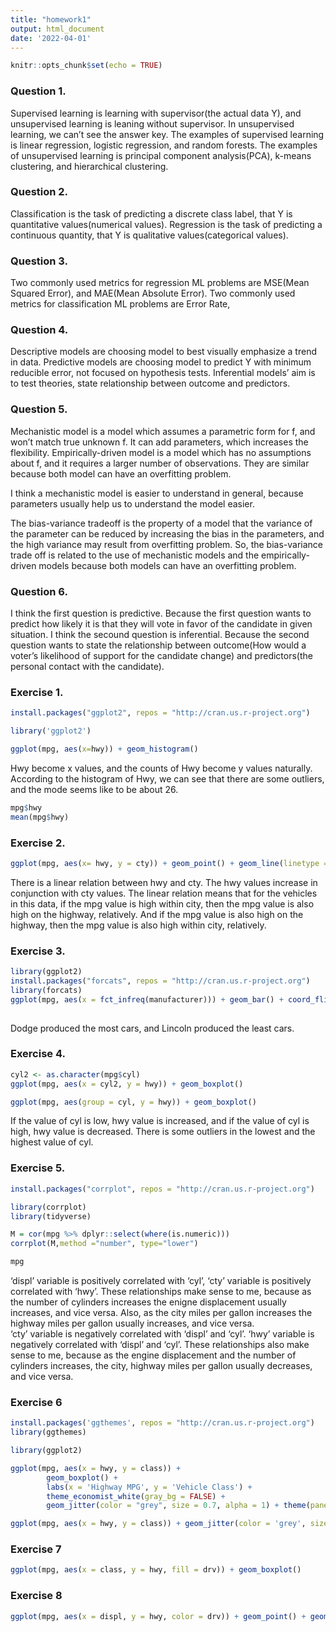 ```yaml
---
title: "homework1"
output: html_document
date: '2022-04-01'
---
```


```r
knitr::opts_chunk$set(echo = TRUE)
```

### Question 1.

Supervised learning is learning with supervisor(the actual data Y), and unsupervised learning is leaning without supervisor. In unsupervised learning, we can't see the answer key. The examples of supervised learning is linear regression, logistic regression, and random forests. The examples of unsupervised learning is principal component analysis(PCA), k-means clustering, and hierarchical clustering.

### Question 2.
Classification is the task of predicting a discrete class label, that Y is quantitative values(numerical values). Regression is the task of predicting a continuous quantity, that Y is qualitative values(categorical values).


### Question 3.
Two commonly used metrics for regression ML problems are MSE(Mean Squared Error), and MAE(Mean Absolute Error). Two commonly used metrics for classification ML problems are Error Rate, 


### Question 4.
Descriptive models are choosing model to best visually emphasize a trend in data. Predictive models are choosing model to predict Y with minimum reducible error, not focused on hypothesis tests. Inferential models' aim is to test theories, state relationship between outcome and predictors. 

### Question 5.
Mechanistic model is a model which assumes a parametric form for f, and won't match true unknown f. It can add parameters, which increases the flexibility. Empirically-driven model is a model which has no assumptions about f, and it requires a larger number of observations. They are similar because both model can have an overfitting problem. 

I think a mechanistic model is easier to understand in general, because parameters usually help us to understand the model easier.

The bias-variance tradeoff is the property of a model that the variance of the parameter can be reduced by increasing the bias in the parameters, and the high variance may result from overfitting problem. So, the bias-variance trade off is related to the use of mechanistic models and the empirically-driven models because both models can have an overfitting problem.


### Question 6.
I think the first question is predictive. Because the first question wants to predict how likely it is that they will vote in favor of the candidate in given situation. I think the secound question is inferential. Because the second question wants to state the relationship between outcome(How would a voter's likelihood of support for the candidate change) and predictors(the personal contact with the candidate).





### Exercise 1.

```r
install.packages("ggplot2", repos = "http://cran.us.r-project.org")
```
```r
library('ggplot2')
```

```r
ggplot(mpg, aes(x=hwy)) + geom_histogram()
```
Hwy become x values, and the counts of Hwy become y values naturally. According to the histogram of Hwy, we can see that there are some outliers, and the mode seems like to be about 26.

```r
mpg$hwy
mean(mpg$hwy)

```


### Exercise 2.


```r
ggplot(mpg, aes(x= hwy, y = cty)) + geom_point() + geom_line(linetype = "dashed")
```

There is a linear relation between hwy and cty. The hwy values increase in conjunction with cty values. The linear relation means that for the vehicles in this data, if the mpg value is high within city, then the mpg value is also high on the highway, relatively. And if the mpg value is also high on the highway, then the mpg value is also high within city, relatively.

### Exercise 3.
```r
library(ggplot2)
install.packages("forcats", repos = "http://cran.us.r-project.org")
library(forcats)
ggplot(mpg, aes(x = fct_infreq(manufacturer))) + geom_bar() + coord_flip() + labs(x = "count")
       
```
Dodge produced the most cars, and Lincoln produced the least cars.

### Exercise 4.
```r

cyl2 <- as.character(mpg$cyl)
ggplot(mpg, aes(x = cyl2, y = hwy)) + geom_boxplot()

ggplot(mpg, aes(group = cyl, y = hwy)) + geom_boxplot()

```
If the value of cyl is low, hwy value is increased, and if the value of cyl is high, hwy value is decreased.
There is some outliers in the lowest and the highest value of cyl.



### Exercise 5. 

```r
install.packages("corrplot", repos = "http://cran.us.r-project.org")

library(corrplot)
library(tidyverse)

M = cor(mpg %>% dplyr::select(where(is.numeric)))
corrplot(M,method ="number", type="lower")

mpg

```


 'displ' variable is positively correlated with 'cyl', 'cty' variable is positively correlated with 'hwy'. These relationships make sense to me, because as the number of cylinders increases the enigne displacement usually increases, and vice versa. Also, as the city miles per gallon increases the highway miles per gallon usually increases, and vice versa.  
 'cty' variable is negatively correlated with 'displ' and 'cyl'. 'hwy' variable is negatively correlated with 'displ' and 'cyl'. These relationships also make sense to me, because as the engine displacement and the number of cylinders increases, the city, highway miles per gallon usually decreases, and vice versa.


### Exercise 6
```r
install.packages('ggthemes', repos = "http://cran.us.r-project.org")
library(ggthemes)

library(ggplot2)

ggplot(mpg, aes(x = hwy, y = class)) + 
        geom_boxplot() +
        labs(x = 'Highway MPG', y = 'Vehicle Class') +
        theme_economist_white(gray_bg = FALSE) +
        geom_jitter(color = "grey", size = 0.7, alpha = 1) + theme(panel.grid.major.x = element_line(colour = 'grey'))

ggplot(mpg, aes(x = hwy, y = class)) + geom_jitter(color = 'grey', size = 0.7, alpha = 1) + geom_boxplot() + labs(x = 'Highway MPG', y = 'Veichle Class') + theme(panel.grid.major = element_line(colour = 'grey')) + theme(panel.background = element_rect(fill = "white", colour = "grey50")) + theme(panel.border = element_rect(colour = 'white', fill = NA)) + theme(axis.ticks = element_blank()) + theme(axis.line.x = element_line(size = 1, colour = "black"))

```

### Exercise 7

```r

ggplot(mpg, aes(x = class, y = hwy, fill = drv)) + geom_boxplot()

```



### Exercise 8
```r
ggplot(mpg, aes(x = displ, y = hwy, color = drv)) + geom_point() + geom_smooth(aes(linetype = drv), color = 'blue', se = FALSE)
```

